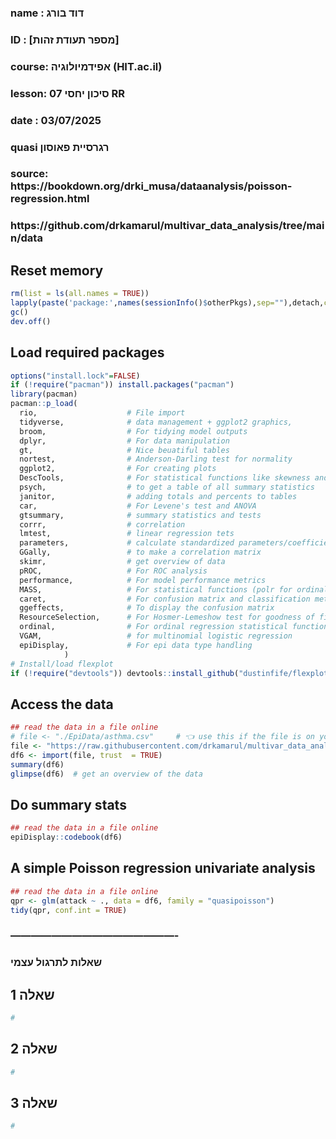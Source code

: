 ###
### name  : דוד בורג
### ID    : [מספר תעודת זהות]
### course: אפידמיולוגיה (HIT.ac.il)
### lesson: סיכון יחסי 07  RR 
### date  : 03/07/2025
###  
###  quasi רגרסיית פאוסון  
###
### source:  https://bookdown.org/drki_musa/dataanalysis/poisson-regression.html
###          https://github.com/drkamarul/multivar_data_analysis/tree/main/data


## Reset memory
```{r setup-packages, include false}
rm(list = ls(all.names = TRUE))
lapply(paste('package:',names(sessionInfo()$otherPkgs),sep=""),detach,character.only=TRUE,unload=TRUE,force=TRUE)
gc()
dev.off()
```

## Load required packages
```{r load-packages, include false}
options("install.lock"=FALSE)
if (!require("pacman")) install.packages("pacman")
library(pacman)
pacman::p_load(
  rio,                    # File import
  tidyverse,              # data management + ggplot2 graphics,
  broom,                  # For tidying model outputs
  dplyr,                  # For data manipulation
  gt,                     # Nice beuatiful tables
  nortest,                # Anderson-Darling test for normality
  ggplot2,                # For creating plots
  DescTools,              # For statistical functions like skewness and kurtosis
  psych,                  # to get a table of all summary statistics
  janitor,                # adding totals and percents to tables
  car,                    # For Levene's test and ANOVA
  gtsummary,              # summary statistics and tests
  corrr,                  # correlation
  lmtest,                 # linear regression tets
  parameters,             # calculate standardized parameters/coefficients
  GGally,                 # to make a correlation matrix
  skimr,                  # get overview of data
  pROC,                   # For ROC analysis
  performance,            # For model performance metrics
  MASS,                   # For statistical functions (polr for ordinal regression)ordinal
  caret,                  # For confusion matrix and classification metrics
  ggeffects,              # To display the confusion matrix
  ResourceSelection,      # For Hosmer-Lemeshow test for goodness of fit 
  ordinal,                # For ordinal regression statistical functions 
  VGAM,                   # for multinomial logistic regression
  epiDisplay,             # For epi data type handling    
            )
# Install/load flexplot
if (!require("devtools")) devtools::install_github("dustinfife/flexplot", ref = "development")  ;  if (!require("pacman")) install.packages("pacman")  ;  library(flexplot)
```

## Access the data
```{r read-data, echo=FALSE}
## read the data in a file online
# file <- "./EpiData/asthma.csv"     # 👈 use this if the file is on your computer
file <- "https://raw.githubusercontent.com/drkamarul/multivar_data_analysis/refs/heads/main/data/asthma.csv"
df6 <- import(file, trust  = TRUE)
summary(df6)
glimpse(df6)  # get an overview of the data
```

## Do summary stats
```{r read-data, echo=FALSE}
## read the data in a file online
epiDisplay::codebook(df6)
```

## A simple Poisson regression univariate analysis
```{r read-data, echo=FALSE}
## read the data in a file online
qpr <- glm(attack ~ ., data = df6, family = "quasipoisson")
tidy(qpr, conf.int = TRUE)
```





### -------------------------------------------------




### שאלות לתרגול עצמי

## שאלה 1
```{r question-1, echo = TRUE}
# 

```

## שאלה 2
```{r question-2, echo = TRUE}
# 

```

## שאלה 3
```{r question-3, echo = TRUE}
# 

```